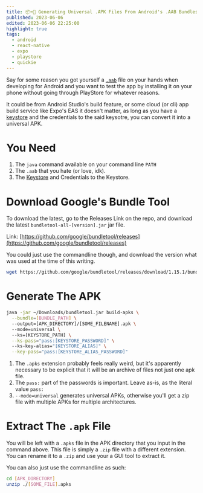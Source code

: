 ```yaml
---
title: 📦➡🤖 Generating Universal .APK Files From Android's .AAB Bundles
published: 2023-06-06
edited: 2023-06-06 22:25:00
highlight: true
tags:
  - android
  - react-native
  - expo
  - playstore
  - quickie
---
```


Say for some reason you got yourself a [`.aab`](https://developer.android.com/guide/app-bundle) file on 
your hands when developing for Android and you want to test the app by installing it on your phone
 without going through PlayStore for whatever reasons.

It could be from Android Studio's build feature, or some cloud (or cli) app build service like Expo's EAS
it doesn't matter, as long as you have a [keystore](https://developer.android.com/training/articles/keystore) 
and the credentials to the said keysotre, you can convert it into a universal APK.

# You Need

1. The `java` command available on your command line `PATH`
2. The `.aab` that you hate (or love, idk).
3. The [Keystore](https://developer.android.com/training/articles/keystore) and Credentials to the Keystore.

# Download Google's Bundle Tool

To download the latest, go to the Releases Link on the repo, 
and download the latest `bundletool-all-[version].jar` jar file.

Link: [https://github.com/google/bundletool/releases](https://github.com/google/bundletool/releases)

You could just use the commandline though, and download the version what was used at the time
of this writing.

```bash
wget https://github.com/google/bundletool/releases/download/1.15.1/bundletool-all-1.15.1.jar -O ~/Downloads/bundletool.jar
```

# Generate The APK

```bash
java -jar ~/Downloads/bundletool.jar build-apks \
  --bundle=[BUNDLE_PATH] \ 
  --output=[APK_DIRECTORY]/[SOME_FILENAME].apk \ 
  --mode=universal \ 
  --ks=[KEYSTORE_PATH] \
  --ks-pass="pass:[KEYSTORE_PASSWORD]" \ 
  --ks-key-alias="[KEYSTORE_ALIAS]" \
  --key-pass="pass:[KEYSTORE_ALIAS_PASSWORD]"
```

1. The `.apks` extension probably feels really weird, but it's apparently necessary to be 
explicit that it will be an archive of files not just one apk file.
2. The `pass:` part of the passwords is important. Leave as-is, as the literal value
`pass:`
3. `--mode=universal` generates universal APKs, otherwise 
you'll get a zip file with multiple APKs for multiple architectures.


# Extract The `.apk` File

You will be left with a `.apks` file in the APK directory that you input in the command
above. This file is simply a `.zip` file with a different extension. You can rename it to a `.zip`
and use your a GUI tool to extract it.

You can also just use the commandline as such:

```bash
cd [APK_DIRECTORY]
unzip ./[SOME_FILE].apks
```
